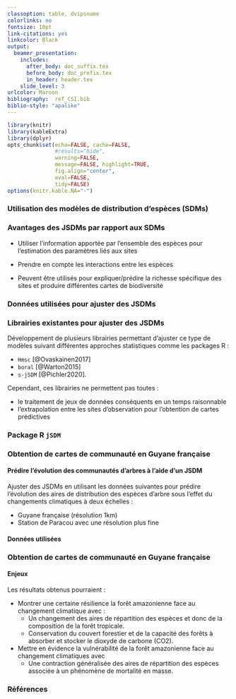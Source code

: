 ```yaml
---
classoption: table, dvipsname
colorlinks: no
fontsize: 10pt
link-citations: yes
linkcolor: Black
output:
  beamer_presentation:
    includes:
      after_body: doc_suffix.tex
      before_body: doc_prefix.tex
      in_header: header.tex
    slide_level: 3
urlcolor: Maroon
bibliography:  ref_CSI.bib
biblio-style: "apalike"
---
```

```r
library(knitr)
library(kableExtra)
library(dplyr)
opts_chunk$set(echo=FALSE, cache=FALSE,
               #results="hide", 
               warning=FALSE,
               message=FALSE, highlight=TRUE,
               fig.align="center",
               eval=FALSE,
               tidy=FALSE)
options(knitr.kable.NA="-")
```

### Utilisation des modèles de distribution d'espèces (SDMs)

\begin{center}
\includegraphics[width=0.8\textwidth]{figs/sdm.png}
\end{center}

### Avantages des JSDMs par rapport aux SDMs

- Utiliser l'information apportée par l'ensemble des espèces pour l'estimation des paramètres liés aux sites

- Prendre en compte les interactions entre les espèces 
\begin{center}
\includegraphics[width=0.55\textwidth]{figs/allfrogs1.jpg}
\end{center}

\vspace{0.1cm}

- Peuvent être utilisés pour expliquer/prédire la richesse spécifique des sites et produire différentes cartes de biodiversité


### Données utilisées pour ajuster des JSDMs

\begin{center}
\includegraphics[width=0.7\textwidth]{figs/data.png}
\end{center}

### Librairies existantes pour ajuster des JSDMs

Développement de plusieurs librairies permettant d’ajuster ce type de modèles suivant différentes approches statistiques comme les packages R :

- `Hmsc` [@Ovaskainen2017]
- `boral` [@Warton2015]
- `s-jSDM` [@Pichler2020]. 

Cependant, ces librairies ne permettent pas toutes :

- le traitement de jeux de données conséquents en un temps raisonnable 
- l’extrapolation entre les sites d’observation pour l’obtention de cartes prédictives 

### Package R `jSDM`
\vspace{0.1cm}
\begin{center}
\includegraphics[height=0.9\textheight]{figs/jSDM-website-09-2021.png}
\end{center}

### Obtention de cartes de communauté en Guyane française 

#### Prédire l’évolution des communautés d'arbres à l'aide d'un JSDM  

Ajuster des JSDMs en utilisant les données suivantes pour prédire l’évolution des aires de distribution des espèces d'arbre sous l’effet du changements climatiques à deux échelles :

- Guyane française (résolution 1km)
- Station de Paracou avec une résolution plus fine 


#### Données utilisées 
\bcols
\bcol{0.5\textwidth}
\begin{itemize}
\item Inventaires forestiers 
\vspace{0.2cm}
\vspace{0.2cm}
\item Données environnementales et climatiques présentes et futures
\vspace{0.2cm}
\item Bases de données de traits fonctionnels 
\vspace{0.2cm}
\end{itemize}
\ecol
\bcol{0.5\textwidth}
\includegraphics[width=0.65\textwidth]{figs/locationParacou.jpg}
\ecol
\ecols

### Obtention de cartes de communauté en Guyane française 
#### Enjeux 

Les résultats obtenus pourraient :
\vspace{0.2cm}

- Montrer une certaine résilience la forêt amazonienne face au changement climatique avec :
\vspace{0.2cm}
  - Un changement des aires de répartition des espèces et donc de la composition de la forêt tropicale.
\vspace{0.2cm}
  - Conservation du couvert forestier et de la capacité des forêts à absorber et stocker le dioxyde de carbone (CO2).
\pause
\vspace{0.2cm}
- Mettre en évidence la vulnérabilité de la forêt amazonienne face au changement climatiques avec 
  \vspace{0.2cm}
  - Une contraction généralisée des aires de répartition des espèces associée à un phénomène de mortalité en masse. 

### Références {.allowframebreaks}
